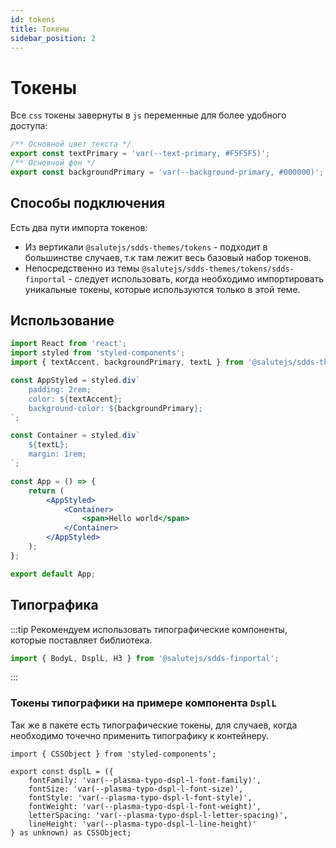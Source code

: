 ```yaml
---
id: tokens
title: Токены
sidebar_position: 2
---
```

# Токены

Все `css` токены завернуты в `js` переменные для более удобного доступа:

```js
/** Основной цвет текста */
export const textPrimary = 'var(--text-primary, #F5F5F5)';
/** Основной фон */
export const backgroundPrimary = 'var(--background-primary, #000000)';
```
## Способы подключения

Есть два пути импорта токенов:

* Из вертикали `@salutejs/sdds-themes/tokens` - подходит в большинстве случаев, т.к там лежит весь базовый набор токенов.
* Непосредственно из темы `@salutejs/sdds-themes/tokens/sdds-finportal` - следует использовать, когда необходимо импортировать уникальные токены, которые используются только в этой теме.

## Использование

```jsx
import React from 'react';
import styled from 'styled-components';
import { textAccent, backgroundPrimary, textL } from '@salutejs/sdds-themes/tokens';

const AppStyled = styled.div`
    padding: 2rem;
    color: ${textAccent};
    background-color: ${backgroundPrimary};
`;

const Container = styled.div`
    ${textL};
    margin: 1rem;
`;

const App = () => {
    return (
        <AppStyled>
            <Container>
                <span>Hello world</span>
            </Container>
        </AppStyled>
    );
};

export default App;
```

## Типографика

:::tip
Рекомендуем использовать типографические компоненты, которые поставляет библиотека.

```ts
import { BodyL, DsplL, H3 } from '@salutejs/sdds-finportal';
```
:::

### Токены типографики на примере компонента `DsplL`

Так же в пакете есть типографические токены, для случаев, когда необходимо точечно применить типографику к контейнеру.

```tsx
import { CSSObject } from 'styled-components';

export const dsplL = ({
    fontFamily: 'var(--plasma-typo-dspl-l-font-family)',
    fontSize: 'var(--plasma-typo-dspl-l-font-size)',
    fontStyle: 'var(--plasma-typo-dspl-l-font-style)',
    fontWeight: 'var(--plasma-typo-dspl-l-font-weight)',
    letterSpacing: 'var(--plasma-typo-dspl-l-letter-spacing)',
    lineHeight: 'var(--plasma-typo-dspl-l-line-height)'
} as unknown) as CSSObject;
```

